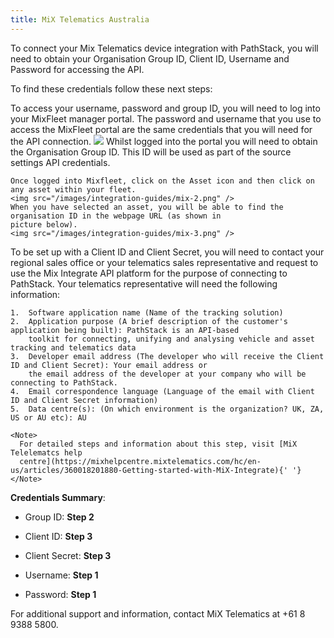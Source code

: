 ```yaml
---
title: MiX Telematics Australia
---
```


To connect your Mix Telematics device integration with PathStack, you will need to obtain your Organisation Group ID,
Client ID, Username and Password for accessing the API.

To find these credentials follow these next steps:

<Steps>
  <Step title="Log into your MixFleet account">
  To access your username, password and group ID, you will need to log into your MixFleet manager portal.  The password 
  and username that you use to access the MixFleet portal are the same credentials that you will need for the API 
  connection. 
  <img src="/images/integration-guides/mix-1.png" />
</Step>

  <Step title="Find your Organisation ID">
    Whilst logged into the portal you will need to obtain the Organisation Group ID. This ID will be used as part of the 
    source settings API credentials.

    Once logged into Mixfleet, click on the Asset icon and then click on any asset within your fleet.
    <img src="/images/integration-guides/mix-2.png" />
    When you have selected an asset, you will be able to find the organisation ID in the webpage URL (as shown in
    picture below).
    <img src="/images/integration-guides/mix-3.png" />

  </Step>
  <Step title="Register for a Client ID and Client Secret via Mix Telematics ">
    To be set up with a Client ID and Client Secret, you will need to contact your regional sales office or your 
    telematics sales representative and request to use the Mix Integrate API platform for the purpose of connecting to 
    PathStack. Your telematics representative will need the following information:

    1.  Software application name (Name of the tracking solution)
    2.  Application purpose (A brief description of the customer's application being built): PathStack is an API-based
        toolkit for connecting, unifying and analysing vehicle and asset tracking and telematics data
    3.  Developer email address (The developer who will receive the Client ID and Client Secret): Your email address or
        the email address of the developer at your company who will be connecting to PathStack.
    4.  Email correspondence language (Language of the email with Client ID and Client Secret information)
    5.  Data centre(s): (On which environment is the organization? UK, ZA, US or AU etc): AU

    <Note>
      For detailed steps and information about this step, visit [MiX Telelematcs help
      centre](https://mixhelpcentre.mixtelematics.com/hc/en-us/articles/360018201880-Getting-started-with-MiX-Integrate){' '}
    </Note>

  </Step>
</Steps>

**Credentials Summary**:

- Group ID: **Step 2**

- Client ID: **Step 3**

- Client Secret: **Step 3**

- Username: **Step 1**

- Password: **Step 1**

<Warning>For additional support and information, contact MiX Telematics at +61 8 9388 5800.</Warning>
